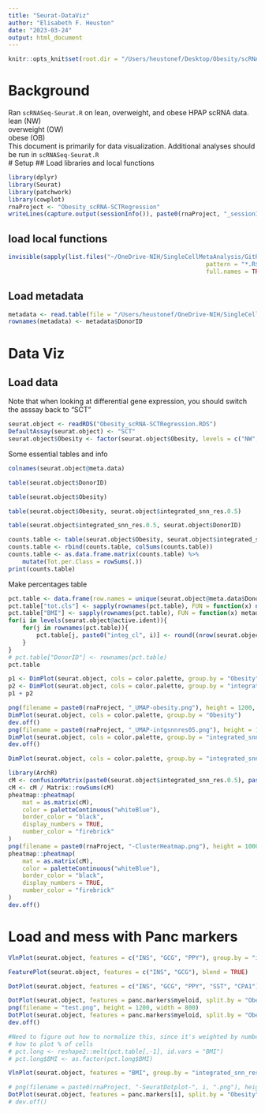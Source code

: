 ```yaml
---
title: "Seurat-DataViz"
author: "Elisabeth F. Heuston"
date: "2023-03-24"
output: html_document
---
```


```r
knitr::opts_knit$set(root.dir = "/Users/heustonef/Desktop/Obesity/scRNA/")
```

# Background

Ran `scRNASeq-Seurat.R` on lean, overweight, and obese HPAP scRNA data.  
lean (NW)  
overweight (OW)  
obese (OB)  
This document is primarily for data visualization. Additional analyses should be run in `scRNASeq-Seurat.R`  
# Setup
## Load libraries and local functions
```r
library(dplyr)
library(Seurat)
library(patchwork)
library(cowplot)
rnaProject <- "Obesity_scRNA-SCTRegression"
writeLines(capture.output(sessionInfo()), paste0(rnaProject, "_sessionInfo.txt"))

```
## load local functions
```r
invisible(sapply(list.files("~/OneDrive-NIH/SingleCellMetaAnalysis/GitRepository/scMultiomics_MetaAnalysis/RFunctions/", 
														pattern = "*.R$", 
														full.names = TRUE), source))
```
## Load metadata
```r
metadata <- read.table(file = "/Users/heustonef/OneDrive-NIH/SingleCellMetaAnalysis/GitRepository/scMultiomics_MetaAnalysis/HPAPMetaData.txt", header = TRUE, sep = "\t")
rownames(metadata) <- metadata$DonorID
```
# Data Viz
## Load data
Note that when looking at differential gene expression, you should switch the asssay back to "SCT"
```r
seurat.object <- readRDS("Obesity_scRNA-SCTRegression.RDS")
DefaultAssay(seurat.object) <- "SCT"
seurat.object$Obesity <- factor(seurat.object$Obesity, levels = c("NW", "OW", "OB"))

```
Some essential tables and info
```r
colnames(seurat.object@meta.data)
```
```r
table(seurat.object$DonorID)
```
```r
table(seurat.object$Obesity)
```

```r
table(seurat.object$Obesity, seurat.object$integrated_snn_res.0.5)
```
```r
table(seurat.object$integrated_snn_res.0.5, seurat.object$DonorID)
```

```r
counts.table <- table(seurat.object$Obesity, seurat.object$integrated_snn_res.0.5)
counts.table <- rbind(counts.table, colSums(counts.table))
counts.table <- as.data.frame.matrix(counts.table) %>%
	mutate(Tot.per.Class = rowSums(.))
print(counts.table)
```
Make percentages table
```r
pct.table <- data.frame(row.names = unique(seurat.object@meta.data$DonorID))
pct.table["tot.cls"] <- sapply(rownames(pct.table), FUN = function(x) nrow(seurat.object@meta.data[seurat.object@meta.data$DonorID == x,]))
pct.table["BMI"] <- sapply(rownames(pct.table), FUN = function(x) metadata[x, "BMI"])
for(i in levels(seurat.object@active.ident)){
	for(j in rownames(pct.table)){
		pct.table[j, paste0("integ_cl", i)] <- round((nrow(seurat.object@meta.data[seurat.object$DonorID == j & seurat.object$integrated_snn_res.0.5 == i,])/pct.table[j, "tot.cls"])*100, 2)
	}
}
# pct.table["DonorID"] <- rownames(pct.table)
pct.table
```

```r
p1 <- DimPlot(seurat.object, cols = color.palette, group.by = "Obesity")
p2 <- DimPlot(seurat.object, cols = color.palette, group.by = "integrated_snn_res.0.5")
p1 + p2

png(filename = paste0(rnaProject, "_UMAP-obesity.png"), height = 1200, width = 1200)
DimPlot(seurat.object, cols = color.palette, group.by = "Obesity")
dev.off()
png(filename = paste0(rnaProject, "_UMAP-intgsnnres05.png"), height = 1200, width = 1200)
DimPlot(seurat.object, cols = color.palette, group.by = "integrated_snn_res.0.5")
dev.off()

```
```r
DimPlot(seurat.object, cols = color.palette, group.by = "integrated_snn_res.0.5", split.by = "Obesity", ncol = 3)
```
```r
library(ArchR)
cM <- confusionMatrix(paste0(seurat.object$integrated_snn_res.0.5), paste0(seurat.object$Obesity))
cM <- cM / Matrix::rowSums(cM)
pheatmap::pheatmap(
	mat = as.matrix(cM),
	color = paletteContinuous("whiteBlue"), 
	border_color = "black", 
	display_numbers = TRUE, 
	number_color = "firebrick"
)
png(filename = paste0(rnaProject, "-ClusterHeatmap.png"), height = 1000, width = 1200)
pheatmap::pheatmap(
	mat = as.matrix(cM),
	color = paletteContinuous("whiteBlue"),
	border_color = "black", 
	display_numbers = TRUE, 
	number_color = "firebrick"
)
dev.off()


```


# Load and mess with Panc markers

```r
VlnPlot(seurat.object, features = c("INS", "GCG", "PPY"), group.by = "integrated_snn_res.0.5", split.by = "Obesity", ncol = 1, pt.size = 0)
```
```r
FeaturePlot(seurat.object, features = c("INS", "GCG"), blend = TRUE)
```
```r
DotPlot(seurat.object, features = c("INS", "GCG", "PPY", "SST", "CPA1"), split.by = "Obesity", cols = c("gold", "blue3", "red3"))
```

```r
DotPlot(seurat.object, features = panc.markers$myeloid, split.by = "Obesity", cols = c("gold", "blue3", "red3"))
png(filename = "test.png", height = 1200, width = 800)
DotPlot(seurat.object, features = panc.markers$myeloid, split.by = "Obesity", cols = c("gold", "blue3", "red3"))
dev.off()
```



```r
#Need to figure out how to normalize this, since it's weighted by number of cells...
# how to plot % of cells
# pct.long <- reshape2::melt(pct.table[,-1], id.vars = "BMI")
# pct.long$BMI <- as.factor(pct.long$BMI)

VlnPlot(seurat.object, features = "BMI", group.by = "integrated_snn_res.0.5", cols = color.palette, pt.size = .1)
```

```r
# png(filename = paste0(rnaProject, "-SeuratDotplot-", i, ".png"), height = 1200, width = 800)
DotPlot(seurat.object, features = panc.markers[i], split.by = "Obesity", cols = c("gold", "blue3", "red3"), dot.min = 2)
# dev.off()

```

